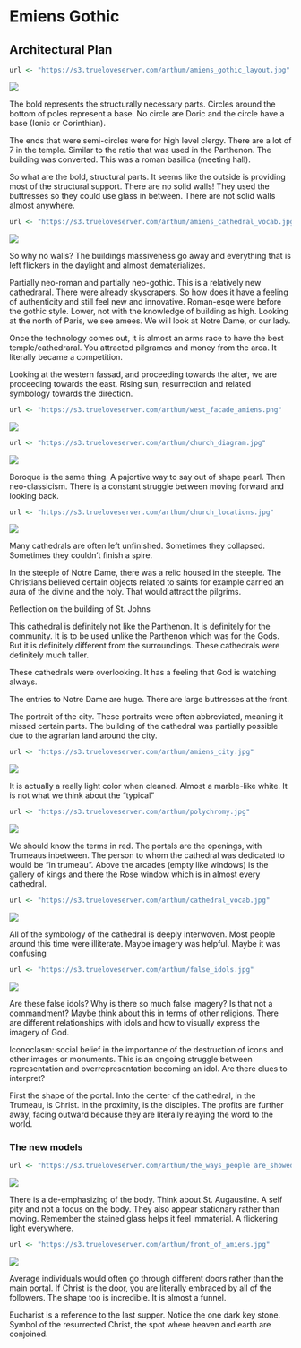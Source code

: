 # Emiens Gothic



## Architectural Plan

```r
url <- "https://s3.trueloveserver.com/arthum/amiens_gothic_layout.jpg"
```

![](`r url`)



The bold represents the structurally necessary parts. Circles around the bottom of poles represent a base.  No circle are Doric and the circle have a base (Ionic or Corinthian). 

 
The ends that were semi-circles were for high level clergy. There are a lot of 7 in the temple. Similar to the ratio that was used in the Parthenon. The building was converted. This was a roman basilica (meeting hall).  

So what are the bold, structural parts. It seems like the outside is providing most of the structural support.  There are no solid walls! They used the buttresses so they could use glass in between. There are not solid walls almost anywhere.  

```r
url <- "https://s3.trueloveserver.com/arthum/amiens_cathedral_vocab.jpg"
```  
![](`r url`)


So why no walls? The buildings massiveness go away and everything that is left flickers in the daylight and almost dematerializes.   



Partially neo-roman and partially neo-gothic. This is a relatively new cathedraral. There were already skyscrapers. So how does it have a feeling of authenticity and still feel new and innovative.  Roman-esqe were before the gothic style. Lower, not with the knowledge of building as high. Looking at the north of Paris, we see amees. We will look at Notre Dame, or our lady.  

Once the technology comes out, it is almost an arms race to have the best temple/cathedraral. You attracted pilgrames and money from the area. It literally became a competition.   

Looking at the western fassad, and proceeding towards the alter, we are proceeding towards the east. Rising sun, resurrection and related symbology towards the direction.  

```r
url <- "https://s3.trueloveserver.com/arthum/west_facade_amiens.png"
```  
![](`r url`)
 

\begin{definition}[Cathedra]
 – latin for seat. A church is just a Christian house of worship. Each dioses has a cathedral. If the seat was removed, then it would just be a big church. It is instead the seat of the bishop that resides there.  
\end{definition}

\begin{definition}[Gothic]
the Goths, the prototype of German and Austrian people. They are the earliest evidence of the Germanic language. It is quite possible that they are the fault of the fall of Rome. This was used as a pejorative term for poorly designed buildings. They aren’t of the ancient values artistically. It is not for a while as a result that cathedrals are studied architecturally.  
\end{definition}


```r
url <- "https://s3.trueloveserver.com/arthum/church_diagram.jpg"
```  
![](`r url`)
 


Boroque is the same thing. A pajortive way to say out of shape pearl. Then neo-classicism. There is a constant struggle between moving forward and looking back.  

```r
url <- "https://s3.trueloveserver.com/arthum/church_locations.jpg" 
```  
![](`r url`) 

Many cathedrals are often left unfinished. Sometimes they collapsed. Sometimes they couldn’t finish a spire.  

In the steeple of Notre Dame, there was a relic housed in the steeple. The Christians believed certain objects related to saints for example carried an aura of the divine and the holy. That would attract the pilgrims.  

Reflection on the building of St. Johns  

This cathedral is definitely not like the Parthenon. It is definitely for the community. It is to be used unlike the Parthenon which was for the Gods. But it is definitely different from the surroundings. These cathedrals were definitely much taller.  

These cathedrals were overlooking. It has a feeling that God is watching always.  

The entries to Notre Dame are huge. There are large buttresses at the front.  

 
The portrait of the city. These portraits were often abbreviated, meaning it missed certain parts. The building of the cathedral was partially possible due to the agrarian land around the city.  

```r
url <- "https://s3.trueloveserver.com/arthum/amiens_city.jpg"
```  
![](`r url`)

 

It is actually a really light color when cleaned. Almost a marble-like white. It is not what we think about the “typical”  

```r
url <- "https://s3.trueloveserver.com/arthum/polychromy.jpg" 
```  
![](`r url`)
 

We should know the terms in red. The portals are the openings, with Trumeaus inbetween. The person to whom the cathedral was dedicated to would be “in trumeau”. Above the arcades (empty like windows) is the gallery of kings and there the Rose window which is in almost every cathedral.  

```r
url <- "https://s3.trueloveserver.com/arthum/cathedral_vocab.jpg" 
```  
![](`r url`)
 

All of the symbology of the cathedral is deeply interwoven. Most people around this time were illiterate. Maybe imagery was helpful. Maybe it was confusing 



```r
url <- "https://s3.trueloveserver.com/arthum/false_idols.jpg" 
```  
![](`r url`)

Are these false idols? Why is there so much false imagery? Is that not a commandment? Maybe think about this in terms of other religions. There are different relationships with idols and how to visually express the imagery of God.  

Iconoclasm: social belief in the importance of the destruction of icons and other images or monuments. This is an ongoing struggle between representation and overrepresentation becoming an idol.  Are there clues to interpret?

First the shape of the portal. Into the center of the cathedral, in the Trumeau, is Christ. In the proximity, is the disciples. The profits are further away, facing outward because they are literally relaying the word to the world.  

 
### The new models 

```r
url <- "https://s3.trueloveserver.com/arthum/the_ways_people are_showed.jpg"
```  
![](`r url`)

There is a de-emphasizing of the body. Think about St. Augaustine. A self pity and not a focus on the body. They also appear stationary rather than moving. Remember the stained glass helps it feel immaterial. A flickering light everywhere.  


```r
url <- "https://s3.trueloveserver.com/arthum/front_of_amiens.jpg" 
```  
![](`r url`)



Average individuals would often go through different doors rather than the main portal. If Christ is the door, you are literally embraced by all of the followers. The shape too is incredible. It is almost a funnel.  

 
Eucharist is a reference to the last supper. Notice the one dark key stone. Symbol of the resurrected Christ, the spot where heaven and earth are conjoined.  

